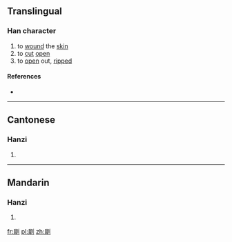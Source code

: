 ==Translingual==

===Han character===
{{Han char|rn=18|rad=刀|as=12|sn=14|four=|canj=SQLN|ids=⿰犀刂}}

# to [[wound]] the [[skin]]
# to [[cut]] [[open]]
# to [[open]] out, [[ripped]]

====References====
* {{Han ref|kx=0143.300|hdz=10356.100|uh=34FE|ud=13566}}

----

==Cantonese==

===Hanzi===
{{yue-hanzi|jyut=[[sai1]]|y=sai1}}

# {{defn|lang=yue|sort=刀12}}

----

==Mandarin==

===Hanzi===
{{cmn-hanzi|pin=[[xī]] ([[xi1]])|wg=hsi<sup>1</sup>}}

# {{defn|lang=cmn|sort=刀12}}

[[fr:㓾]]
[[pl:㓾]]
[[zh:㓾]]